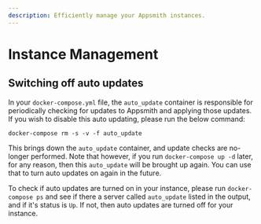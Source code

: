```yaml
---
description: Efficiently manage your Appsmith instances.
---
```



# Instance Management

## Switching off auto updates

In your `docker-compose.yml` file, the `auto_update` container is responsible for periodically checking for updates to Appsmith and applying those updates. If you wish to disable this auto updating, please run the below command:

```
docker-compose rm -s -v -f auto_update
```

This brings down the `auto_update` container, and update checks are no-longer performed. Note that however, if you run `docker-compose up -d` later, for any reason, then this `auto_update` will be brought up again. You can use that to turn auto updates on again in the future.

To check if auto updates are turned on in your instance, please run `docker-compose ps` and see if there a server called `auto_update` listed in the output, and if it's status is `Up`. If not, then auto updates are turned off for your instance.
